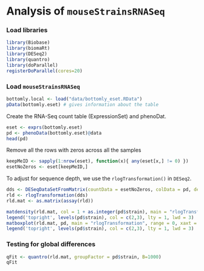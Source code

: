 Analysis of `mouseStrainsRNASeq`
========================================================

### Load libraries
```r
library(Biobase)
library(biomaRt)
library(DESeq2)
library(quantro)
library(doParallel)
registerDoParallel(cores=20)
```


### Load `mouseStrainsRNASeq`

```r
bottomly.local <- load("data/bottomly_eset.RData")
pData(bottomly.eset) # gives information about the table
```


Create the RNA-Seq count table (ExpressionSet) and phenoDat.
```r
eset <- exprs(bottomly.eset)
pd <- phenoData(bottomly.eset)@data
head(pd)
```

Remove all the rows with zeros across all the samples
```r
keepMeID <- sapply(1:nrow(eset), function(x){ any(eset[x,] != 0) })
esetNoZeros <- eset[keepMeID,]
```


To adjust for sequence depth, we use the `rlogTransformation()` in `DESeq2`. 
```r
dds <- DESeqDataSetFromMatrix(countData = esetNoZeros, colData = pd, design = ~ 1)
rld <- rlogTransformation(dds)
rld.mat <- as.matrix(assay(rld))
```

```r
matdensity(rld.mat, col = 1 + as.integer(pd$strain), main = "rlogTransformation")
legend('topright', levels(pd$strain), col = c(2,3), lty = 1, lwd = 3)
matboxplot(rld.mat, pd, main = "rlogTransformation", range = 0, xaxt = "n")
legend('topright', levels(pd$strain), col = c(2,3), lty = 1, lwd = 3)
```

### Testing for global differences

```r
qFit <- quantro(rld.mat, groupFactor = pd$strain, B=1000)
qFit
```

